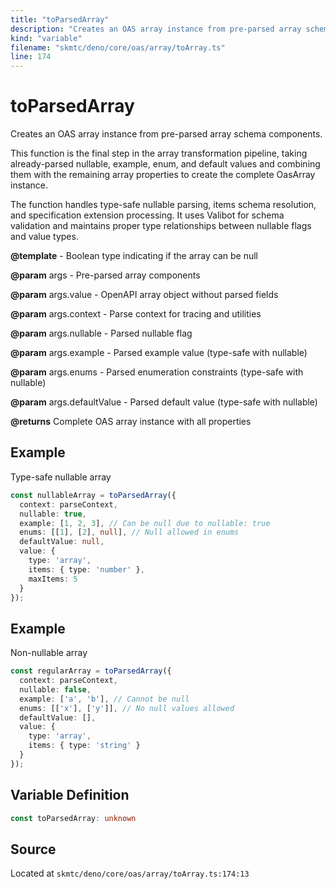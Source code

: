 ```yaml
---
title: "toParsedArray"
description: "Creates an OAS array instance from pre-parsed array schema components."
kind: "variable"
filename: "skmtc/deno/core/oas/array/toArray.ts"
line: 174
---
```


# toParsedArray

Creates an OAS array instance from pre-parsed array schema components.

This function is the final step in the array transformation pipeline, taking
already-parsed nullable, example, enum, and default values and combining them
with the remaining array properties to create the complete OasArray instance.

The function handles type-safe nullable parsing, items schema resolution,
and specification extension processing. It uses Valibot for schema validation
and maintains proper type relationships between nullable flags and value types.


**@template** - Boolean type indicating if the array can be null

**@param** args - Pre-parsed array components

**@param** args.value - OpenAPI array object without parsed fields

**@param** args.context - Parse context for tracing and utilities

**@param** args.nullable - Parsed nullable flag

**@param** args.example - Parsed example value (type-safe with nullable)

**@param** args.enums - Parsed enumeration constraints (type-safe with nullable)

**@param** args.defaultValue - Parsed default value (type-safe with nullable)

**@returns** Complete OAS array instance with all properties


## Example

Type-safe nullable array
```typescript
const nullableArray = toParsedArray({
  context: parseContext,
  nullable: true,
  example: [1, 2, 3], // Can be null due to nullable: true
  enums: [[1], [2], null], // Null allowed in enums
  defaultValue: null,
  value: {
    type: 'array',
    items: { type: 'number' },
    maxItems: 5
  }
});
```


## Example

Non-nullable array
```typescript
const regularArray = toParsedArray({
  context: parseContext,
  nullable: false,
  example: ['a', 'b'], // Cannot be null
  enums: [['x'], ['y']], // No null values allowed
  defaultValue: [],
  value: {
    type: 'array',
    items: { type: 'string' }
  }
});
```

## Variable Definition

```typescript
const toParsedArray: unknown
```

## Source

Located at `skmtc/deno/core/oas/array/toArray.ts:174:13`
